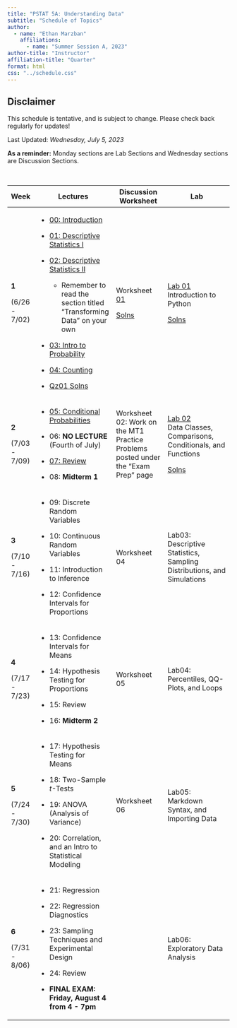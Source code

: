 ```yaml
---
title: "PSTAT 5A: Understanding Data"
subtitle: "Schedule of Topics"
author:
  - name: "Ethan Marzban"
    affiliations:
      - name: "Summer Session A, 2023"
author-title: "Instructor"
affiliation-title: "Quarter"
format: html
css: "../schedule.css"
---
```


::: callout-caution
## Disclaimer

This schedule is tentative, and is subject to change. Please check back regularly for updates!
:::

Last Updated: *Wednesday, July 5, 2023*\

**As a reminder:** Monday sections are Lab Sections and Wednesday sections are Discussion Sections.

\

+---------------+---------------------------------------------------------------------------------------------------------------------------------+-----------------------------------------------------------------------------------------------------------------+------------------------------------------------------------------------------------------------------------------------------------------------------------+
| Week          | Lectures                                                                                                                        | Discussion Worksheet                                                                                            | Lab                                                                                                                                                        |
+===============+=================================================================================================================================+=================================================================================================================+============================================================================================================================================================+
| **1**         | -   <a href = "Lectures/Lecture00/Lec00.qmd" class = "button label-outline" target = "_blank">00: Introduction</a>              | Worksheet <a href = "../Files/Wkshts/Wksht01_Blank.pdf" class = "button label-outline" target = "_blank">01</a> | <a href = "Labs/Lab01/lab01.qmd" class = "button label-outline" target = "_blank">Lab 01</a> <br /> Introduction to Python                                 |
|               |                                                                                                                                 |                                                                                                                 |                                                                                                                                                            |
| (6/26 - 7/02) | -   <a href = "Lectures/Lecture01/Lec01.qmd" class = "button label-outline" target = "_blank">01: Descriptive Statistics I</a>  | <a href = "../Files/Wkshts/Wksht01_Solns.pdf" class = "button label-outline" target = "_blank">Solns</a>        | <a href = "../Files/Labs/Lab01_Solns.pdf" class = "button label-outline" target = "_blank">Solns</a>                                                       |
|               |                                                                                                                                 |                                                                                                                 |                                                                                                                                                            |
|               | -   <a href = "Lectures/Lecture02/Lec02.qmd" class = "button label-outline" target = "_blank">02: Descriptive Statistics II</a> |                                                                                                                 |                                                                                                                                                            |
|               |                                                                                                                                 |                                                                                                                 |                                                                                                                                                            |
|               |     -   Remember to read the section titled "Transforming Data" on your own                                                     |                                                                                                                 |                                                                                                                                                            |
|               |                                                                                                                                 |                                                                                                                 |                                                                                                                                                            |
|               | -   <a href = "Lectures/Lecture03/Lec03.qmd" class = "button label-outline" target = "_blank">03: Intro to Probability</a>      |                                                                                                                 |                                                                                                                                                            |
|               |                                                                                                                                 |                                                                                                                 |                                                                                                                                                            |
|               | -   <a href = "Lectures/Lecture04/Lec04.qmd" class = "button label-outline" target = "_blank">04: Counting</a>                  |                                                                                                                 |                                                                                                                                                            |
|               |                                                                                                                                 |                                                                                                                 |                                                                                                                                                            |
|               | -   <a href = "../Files/QzSolns/Qz01_solns.pdf" class = "button label-outline" target = "_blank">Qz01 Solns</a>                 |                                                                                                                 |                                                                                                                                                            |
+---------------+---------------------------------------------------------------------------------------------------------------------------------+-----------------------------------------------------------------------------------------------------------------+------------------------------------------------------------------------------------------------------------------------------------------------------------+
| **2**         | -   <a href = "Lectures/Lecture05/Lec05.qmd" class = "button label-outline" target = "_blank">05: Conditional Probabilities</a> | Worksheet 02: Work on the MT1 Practice Problems posted under the "Exam Prep" page                               | <a href = "Labs/Lab02/lab02.qmd" class = "button label-outline" target = "_blank">Lab 02</a> <br /> Data Classes, Comparisons, Conditionals, and Functions |
|               |                                                                                                                                 |                                                                                                                 |                                                                                                                                                            |
| (7/03 - 7/09) | -   06: **NO LECTURE** (Fourth of July)                                                                                         |                                                                                                                 | <a href = "../Files/Labs/Lab02_Solns.pdf" class = "button label-outline" target = "_blank">Solns</a>                                                       |
|               |                                                                                                                                 |                                                                                                                 |                                                                                                                                                            |
|               | -   <a href = "Lectures/MT1Rev/mt1_rev_slides.qmd" class = "button label-outline" target = "_blank">07: Review</a>              |                                                                                                                 |                                                                                                                                                            |
|               |                                                                                                                                 |                                                                                                                 |                                                                                                                                                            |
|               | -   08: **Midterm 1**                                                                                                           |                                                                                                                 |                                                                                                                                                            |
+---------------+---------------------------------------------------------------------------------------------------------------------------------+-----------------------------------------------------------------------------------------------------------------+------------------------------------------------------------------------------------------------------------------------------------------------------------+
| **3**         | -   09: Discrete Random Variables                                                                                               | Worksheet 04                                                                                                    | Lab03: Descriptive Statistics, Sampling Distributions, and Simulations                                                                                     |
|               |                                                                                                                                 |                                                                                                                 |                                                                                                                                                            |
| (7/10 - 7/16) | -   10: Continuous Random Variables                                                                                             |                                                                                                                 |                                                                                                                                                            |
|               |                                                                                                                                 |                                                                                                                 |                                                                                                                                                            |
|               | -   11: Introduction to Inference                                                                                               |                                                                                                                 |                                                                                                                                                            |
|               |                                                                                                                                 |                                                                                                                 |                                                                                                                                                            |
|               | -   12: Confidence Intervals for Proportions                                                                                    |                                                                                                                 |                                                                                                                                                            |
+---------------+---------------------------------------------------------------------------------------------------------------------------------+-----------------------------------------------------------------------------------------------------------------+------------------------------------------------------------------------------------------------------------------------------------------------------------+
| **4**         | -   13: Confidence Intervals for Means                                                                                          | Worksheet 05                                                                                                    | Lab04: Percentiles, QQ-Plots, and Loops                                                                                                                    |
|               |                                                                                                                                 |                                                                                                                 |                                                                                                                                                            |
| (7/17 - 7/23) | -   14: Hypothesis Testing for Proportions                                                                                      |                                                                                                                 |                                                                                                                                                            |
|               |                                                                                                                                 |                                                                                                                 |                                                                                                                                                            |
|               | -   15: Review                                                                                                                  |                                                                                                                 |                                                                                                                                                            |
|               |                                                                                                                                 |                                                                                                                 |                                                                                                                                                            |
|               | -   16: **Midterm 2**                                                                                                           |                                                                                                                 |                                                                                                                                                            |
+---------------+---------------------------------------------------------------------------------------------------------------------------------+-----------------------------------------------------------------------------------------------------------------+------------------------------------------------------------------------------------------------------------------------------------------------------------+
| **5**         | -   17: Hypothesis Testing for Means                                                                                            | Worksheet 06                                                                                                    | Lab05: Markdown Syntax, and Importing Data                                                                                                                 |
|               |                                                                                                                                 |                                                                                                                 |                                                                                                                                                            |
| (7/24 - 7/30) | -   18: Two-Sample *t*-Tests                                                                                                    |                                                                                                                 |                                                                                                                                                            |
|               |                                                                                                                                 |                                                                                                                 |                                                                                                                                                            |
|               | -   19: ANOVA (Analysis of Variance)                                                                                            |                                                                                                                 |                                                                                                                                                            |
|               |                                                                                                                                 |                                                                                                                 |                                                                                                                                                            |
|               | -   20: Correlation, and an Intro to Statistical Modeling                                                                       |                                                                                                                 |                                                                                                                                                            |
+---------------+---------------------------------------------------------------------------------------------------------------------------------+-----------------------------------------------------------------------------------------------------------------+------------------------------------------------------------------------------------------------------------------------------------------------------------+
| **6**         | -   21: Regression                                                                                                              |                                                                                                                 | Lab06: Exploratory Data Analysis                                                                                                                           |
|               |                                                                                                                                 |                                                                                                                 |                                                                                                                                                            |
| (7/31 - 8/06) | -   22: Regression Diagnostics                                                                                                  |                                                                                                                 |                                                                                                                                                            |
|               |                                                                                                                                 |                                                                                                                 |                                                                                                                                                            |
|               | -   23: Sampling Techniques and Experimental Design                                                                             |                                                                                                                 |                                                                                                                                                            |
|               |                                                                                                                                 |                                                                                                                 |                                                                                                                                                            |
|               | -   24: Review                                                                                                                  |                                                                                                                 |                                                                                                                                                            |
|               |                                                                                                                                 |                                                                                                                 |                                                                                                                                                            |
|               | -   **FINAL EXAM: Friday, August 4 from 4 - 7pm**                                                                               |                                                                                                                 |                                                                                                                                                            |
+---------------+---------------------------------------------------------------------------------------------------------------------------------+-----------------------------------------------------------------------------------------------------------------+------------------------------------------------------------------------------------------------------------------------------------------------------------+
